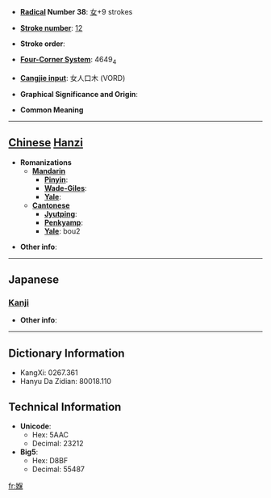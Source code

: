 * '''[[Wiktionary:Chinese radical index| Radical]] Number 38''': [[Wiktionary:Chinese radical index 女|女]]+9 strokes

* '''[[Wiktionary:Chinese total strokes index|Stroke number]]''': [[Wiktionary:Chinese total strokes index 12|12]]

* '''Stroke order''': 

* '''[[Wiktionary:Chinese four corner index|Four-Corner System]]''': 4649<sub>4</sub>

* '''[[Wiktionary:Chinese Cangjie index|Cangjie input]]''': 女人口木 (VORD)

* '''Graphical Significance and Origin''': 

* '''Common Meaning'''

----

== [[Chinese]] [[Hanzi]] ==

* '''Romanizations'''
** '''[[Mandarin]]'''
*** '''[[Pinyin]]''': 
*** '''[[Wade-Giles]]''': 
*** '''[[Yale]]''': 
** '''[[Cantonese]]'''
*** '''[[Jyutping]]''':
*** '''[[Penkyamp]]''': 
*** '''[[Yale]]''': bou2

* '''Other info''': 

----

==Japanese==
===[[Kanji]]===
{{kanji|on readings=[[ほ]] (ho)|kun readings=}}

* '''Other info''':  

----

== Dictionary Information ==

* KangXi: 0267.361
* Hanyu Da Zidian: 80018.110

== Technical Information ==

* '''Unicode''':
** Hex: 5AAC
** Decimal: 23212
* '''Big5''':
** Hex: D8BF
** Decimal: 55487

[[fr:媬]]